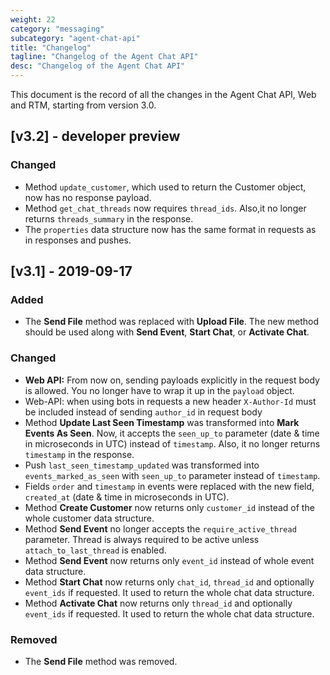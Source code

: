 ```yaml
---
weight: 22
category: "messaging"
subcategory: "agent-chat-api"
title: "Changelog"
tagline: "Changelog of the Agent Chat API"
desc: "Changelog of the Agent Chat API"
---
```


This document is the record of all the changes in the Agent Chat API, Web and RTM, starting from version 3.0.

## [v3.2] - developer preview

### Changed
- Method `update_customer`, which used to return the Customer object, now has no response payload.
- Method `get_chat_threads` now requires `thread_ids`. Also,it no longer returns `threads_summary` in the response.
- The `properties` data structure now has the same format in requests as in responses and pushes.

## [v3.1] - 2019-09-17

### Added
- The **Send File** method was replaced with **Upload File**. The new method should be used along with **Send Event**, **Start Chat**, or **Activate Chat**.

### Changed
- **Web API:** From now on, sending payloads explicitly in the request body is allowed. You no longer have to wrap it up in the `payload` object.
- Web-API: when using bots in requests a new header `X-Author-Id` must be included instead of sending `author_id` in request body
- Method **Update Last Seen Timestamp** was transformed into **Mark Events As Seen**. Now, it accepts the `seen_up_to` parameter (date & time in microseconds in UTC) instead of `timestamp`. Also, it no longer returns `timestamp` in the response.
- Push `last_seen_timestamp_updated` was transformed into `events_marked_as_seen` with `seen_up_to` parameter instead of `timestamp`.
- Fields `order` and `timestamp` in events were replaced with the new field, `created_at` (date & time in microseconds in UTC).
- Method **Create Customer** now returns only `customer_id` instead of the whole customer data structure.
- Method **Send Event** no longer accepts the `require_active_thread` parameter. Thread is always required to be active unless `attach_to_last_thread` is enabled.
- Method **Send Event** now returns only `event_id` instead of whole event data structure.
- Method **Start Chat** now returns only `chat_id`, `thread_id` and optionally `event_ids` if requested. It used to return the whole chat data structure.
- Method **Activate Chat** now returns only `thread_id` and optionally `event_ids` if requested. It used to return the whole chat data structure.

### Removed
- The **Send File** method was removed.